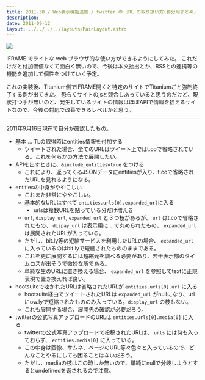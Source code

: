 ```yaml
---
title: 2011-38 / Web表示機能追加 / twitter の URL の取り扱い方(自分用まとめ)
description: 
date: 2011-09-12
layout: ../../../../layouts/MainLayout.astro
---
```


![](/ja/blog/posts/2011-38/20120126210527.jpeg)

IFRAME でライトな web ブラウザ的な使い方ができるようにしてみた。
これだけだと付加価値なくて面白く無いので、今後は本文抽出とか、RSSとの連携等の機能を追加して個性をつけていく予定。

これの実装後、Titanium側でIFRAME開くと特定のサイトでTitaniumごと強制終了する例が出てきた。
恐らくサイトのjsと競合しあっていると思うのだけど、現状打つ手が無いのと、発生しているサイトの情報はほぼAPIで情報を拾えるサイトなので、今後の対応で改善できるレベルかと思う。

----

2011年9月16日現在で自分が確認したもの。

- 基本 … TLの取得時にentities情報を付加する
    - ツイートされた場合、全てのURLはツイート上ではt.coで省略されている。これを何らかの方法で展開したい。
- APIを出すときに、`&include_entities=true` をつける
    - これにより、返ってくるJSONデータにentitiesが入り、t.coで省略されたURLを見れるようになる。
- entitiesの中身がややこしい
    - これまた非常にややこしい。
    - 基本的なURLはすべて `entities.urls[0].expanded_url`に入る
        - urlsは複数URLを貼っている分だけ増える
    - `url`, `display_url`, `expanded_url` と３つ枝があるが、 `url` はt.coで省略されたもの、 `dispay_url` は表示用に `…` で丸められたもの、 `expanded_url` は展開されたURLが入っている。
    - ただし、bit.ly等の短縮サービスを利用したURLの場合、 `expanded_url` に入っているのはbit.lyで短縮されたもののままである。
    - これを更に展開するには短縮元を調べる必要があり、若干表示部のタイムロスが出そうで微妙な所である。
    - 単純な生のURLに置き換える場合、 `expanded_url` を参照してtextに正規表現で置き換えれば良い。
- hootsuiteで呟かれたURLは省略されたURLが `entities.urls[0].url` に入る
    - hootsuite経由でツイートされたURLは `expanded_url` がnullになり、urlにow.lyで短縮されたもののみ入っている。`display_url` の枝もない。
    - これも展開する場合、展開先の確認が必要だろう。
- twitterの公式写真アップロードのURLは `entities.urls[0].media[0]` に入る
    - twitterの公式写真アップロードで投稿されたURLは、 `urls` には何も入っておらず、 `entities.media[0]` に入っている。
    - この中身は画像、サムネ、ページのURL等々色々と入っているので、どんなことやるにしても困ることはないだろう。
    - ただし、mediaの枝はこの時しか無いので、単純にnullで分岐しようとするとundefinedを返されるので注意。
